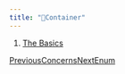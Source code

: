```yaml
---
title: "🛅Container"
---
```


1. [The Basics](/maginium/the-basics)

[PreviousConcerns](/maginium/the-basics/database/concerns)[NextEnum](/maginium/the-basics/enum)
